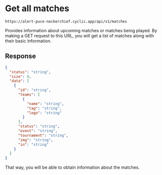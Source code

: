 # Get all matches

```http copy filename="GET"
https://alert-puce-neckerchief.cyclic.app/api/v1/matches
```

Provides information about upcoming matches or matches being played. By making a GET request to this URL, you will get a list of matches along with their basic information.

## Response

```json copy
{
  "status": "string",
  "size": 0,
  "data": [
    {
      "id": "string",
      "teams": [
        {
          "name": "string",
          "tag": "string",
          "logo": "string"
        }
      ],
      "status": "string",
      "event": "string",
      "tournament": "string",
      "img": "string",
      "in": "string"
    }
  ]
}
```

That way, you will be able to obtain information about the matches.
